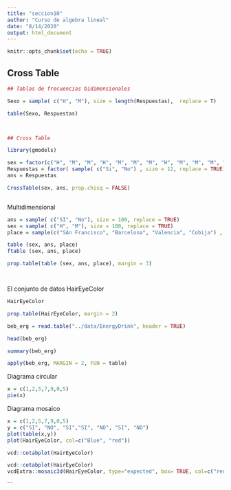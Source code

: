 ```yaml
---
title: "seccion10"
author: "Curso de algebra lineal"
date: "8/14/2020"
output: html_document
---
```


```r
knitr::opts_chunk$set(echo = TRUE)
```

## Cross Table 

```r
## Tablas de frecuencias bidimensionales

Sexo = sample( c("H", "M"), size = length(Respuestas),  replace = T)

table(Sexo, Respuestas)



## Cross Table

library(gmodels)

sex = factor(c("H", "M", "M", "H", "M", "M", "M", "H", "M", "M", "M", "H"))
Respuestas = factor( sample( c("Si", "No") , size = 12, replace = TRUE))
ans = Respuestas

CrossTable(sex, ans, prop.chisq = FALSE)



```

Multidimensional

```r


ans = sample( c("SI", "No"), size = 100, replace = TRUE)
sex = sample( c("H", "M"), size = 100, replace = TRUE)
place = sample(c("SAn Francisco", "Barcelona", "Valencia", "Cobija") , size = 100, replace = TRUE)

table (sex, ans, place)
ftable (sex, ans, place)

prop.table(table (sex, ans, place), margin = 3)




```


El conjunto de datos HairEyeColor

```r
HairEyeColor

prop.table(HairEyeColor, margin = 2)
```


```r
beb_erg = read.table("../data/EnergyDrink", header = TRUE)

head(beb_erg)

summary(beb_erg)

apply(beb_erg, MARGIN = 2, FUN = table)


```

Diagrama circular



```r

x = c(1,2,5,7,9,0,5)
pie(x)
```



Diagrama mosaico



```r

x = c(1,2,5,7,9,0,5)
y = c("SI", "NO", "SI","SI", "NO", "SI", "NO")
plot(table(x,y))
plot(HairEyeColor, col=c("Blue", "red"))
```

```r
vcd::cotabplot(HairEyeColor)
```


```r
vcd::cotabplot(HairEyeColor)
vcdExtra::mosaic3d(HairEyeColor, type="expected", box= TRUE, col=c("red", "blue"))
```












































```

